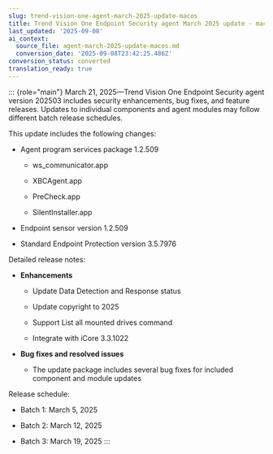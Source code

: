 ```yaml
---
slug: trend-vision-one-agent-march-2025-update-macos
title: Trend Vision One Endpoint Security agent March 2025 update - macOS
last_updated: '2025-09-08'
ai_context:
  source_file: agent-march-2025-update-macos.md
  conversion_date: '2025-09-08T23:42:25.486Z'
conversion_status: converted
translation_ready: true
---
```


::: {role="main"}
March 21, 2025—Trend Vision One Endpoint Security agent version 202503 includes security enhancements, bug fixes, and feature releases. Updates to individual components and agent modules may follow different batch release schedules.

This update includes the following changes:

- Agent program services package 1.2.509

  - ws_communicator.app

  - XBCAgent.app

  - PreCheck.app

  - SilentInstaller.app

- Endpoint sensor version 1.2.509

- Standard Endpoint Protection version 3.5.7976

Detailed release notes:

- **Enhancements**

  - Update Data Detection and Response status

  - Update copyright to 2025

  - Support List all mounted drives command

  - Integrate with iCore 3.3.1022

- **Bug fixes and resolved issues**

  - The update package includes several bug fixes for included component and module updates

Release schedule:

- Batch 1: March 5, 2025

- Batch 2: March 12, 2025

- Batch 3: March 19, 2025
:::
